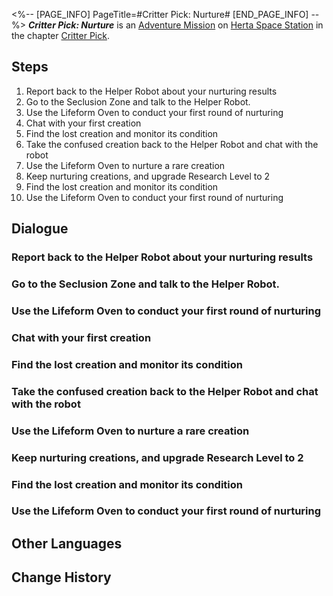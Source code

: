 <%-- [PAGE_INFO]
PageTitle=#Critter Pick: Nurture#
[END_PAGE_INFO] --%>
{{Stub|Dialogue.}}
{{Mission Infobox
|id            = 8016201
|title         = 
|image         = <!--Mission Critter Pick Nurture.png-->
|type          = Adventure
|event_name    = 
|chapter       = Critter Pick
|requirements  = [[Trailblaze Continuance]] ''[[When the Stars of Ingenuity Shine]]'' completed
|summary       = <!--official mission summary from Fate's Atlas-->
|characters    = Trailblazer
|startLocation = [[Herta Space Station]] - [[Seclusion Zone]]
|world         = Herta Space Station
|area          = Seclusion Zone
|prev          = 
|next          = Critter Pick: Care
|rewards       = Trailblaze EXP*100; Stellar Jade*20; Traveler's Guide*3; Lost Crystal*2; Credit*20,000
}}
'''''Critter Pick: Nurture''''' is an [[Adventure Mission]] on [[Herta Space Station]] in the chapter [[Critter Pick]].

==Steps==
# Report back to the Helper Robot about your nurturing results
# Go to the Seclusion Zone and talk to the Helper Robot.
# Use the Lifeform Oven to conduct your first round of nurturing
# Chat with your first creation
# Find the lost creation and monitor its condition
# Take the confused creation back to the Helper Robot and chat with the robot
# Use the Lifeform Oven to nurture a rare creation
# Keep nurturing creations, and upgrade Research Level to 2
# Find the lost creation and monitor its condition
# Use the Lifeform Oven to conduct your first round of nurturing

<!--
==Gameplay Notes==

--><!--
==Trial Character==

-->
==Dialogue==
{{Stub Dialogue}}
{{Dialogue Start}}
:{{tx}}
{{Dialogue End}}

===Report back to the Helper Robot about your nurturing results===
{{Mission Description|type=adventure|location=Seclusion Zone|update|So... this kind of "mutation" can actually be generated by a recipe? Your nurturing results have confirmed it. Go report back to the Helper Robot immediately. This will definitely come in useful with the space station's special research into creations.}}
{{Dialogue Start}}
:{{tx}}
{{Dialogue End}}

===Go to the Seclusion Zone and talk to the Helper Robot.===
{{Mission Description|type=adventure|location=Seclusion Zone|update|The genius' visit left behind mysterious creations from Ruan Mei on the space station. Asta has tasked you with nurturing these weird little lifeforms, and she's even prepared a Lifeform Oven and Helper Robot for you with Screwllum.<br />How exactly do you nurture creations? Let's ask the Helper Robot first.}}
{{Dialogue Start}}
:{{tx}}
{{Dialogue End}}

===Use the Lifeform Oven to conduct your first round of nurturing===
{{Dialogue Start}}
:{{tx}}
{{Dialogue End}}

===Chat with your first creation===
{{Mission Description|type=adventure|location=Seclusion Zone|update|Oh, with the Helper Robot's assistance, you manage to use the Lifeform Oven to nurture a new lifeform.<br />What should this new creation call you? How are you going to take care of it? Suddenly, you begin to feel somewhat closer to the parenting experience...}}
{{Dialogue Start}}
:{{tx}}
{{Dialogue End}}

===Find the lost creation and monitor its condition===
{{Mission Description|type=adventure|location=Seclusion Zone|update|The newly nurtured creation is a little shy and fearfully bolts out of your sight. The Helper Robot tells you it's not safe outside, so you should rush after it quickly.<br />But then again, this kind of sifting around through trash like this... Your knees and back are not going to thank you.}}
{{Dialogue Start}}
:{{tx}}
{{Dialogue End}}

===Take the confused creation back to the Helper Robot and chat with the robot===
{{Mission Description|type=adventure|location=<!--to be added-->|update|You manage to successfully find the lost creation, and... you discover a mysterious mutation on it for which you have no explanation. Better head back and ask the Helper Robot about it.<br />Does eating trash makes them evolve? Something seems off just thinking about it...}}
{{Dialogue Start}}
:{{tx}}
{{Dialogue End}}

===Use the Lifeform Oven to nurture a rare creation===
{{Mission Description|type=adventure|location=<!--to be added-->|update|"Mutation" is not common among creations. The Helper Robot asks you to keep nurturing it using the approach just outlined and see if you can crack the mystery behind Ruan Mei's creations.}}
{{Dialogue Start}}
:{{tx}}
{{Dialogue End}}

===Keep nurturing creations, and upgrade Research Level to 2===
{{Mission Description|type=adventure|location=<!--to be added-->|update|There are still several special creations wandering around the space station. The researchers need enough samples to crack the secret behind their physical traits. The weight of this task now rests upon your shoulders...}}
{{Dialogue Start}}
:{{tx}}
{{Dialogue End}}

===Find the lost creation and monitor its condition===
{{Mission Description|type=adventure|location=<!--to be added-->|update|The newly nurtured creation is a little shy and fearfully bolts out of your sight. The Helper Robot tells you it's not safe outside, so you should rush after it quickly.<br />But then again, this kind of sifting around through trash like this... Your knees and back are not going to thank you.}}
{{Dialogue Start}}
:{{tx}}
{{Dialogue End}}

===Use the Lifeform Oven to conduct your first round of nurturing===
{{Mission Description|type=adventure|location=<!--to be added-->|update|The genius' visit left behind mysterious creations from Ruan Mei on the space station. Asta has tasked you with nurturing these weird little lifeforms, and she's even prepared a Lifeform Oven and Helper Robot for you with Screwllum.<br />How exactly do you nurture creations? Let's ask the Helper Robot first.}}
{{Dialogue Start}}
:{{tx}}
{{Dialogue End}}

==Other Languages==
{{Other Languages
|en   = Critter Pick: Nurture
|zhs  = 异宠拾遗：培育
|zht  = 異寵拾遺：培育
|ja   = わくわくワンダーペット：培養
|ko   = 이색 펫 연구: 육성
|es   = Búsqueda de mascotas exóticas: desarrollo
|fr   = Chasse aux créatures insolites&nbsp;: Élevage
|ru   = Охота на экзотических питомцев: Взращивание
|th   = รวบรวมสิ่งมีชีวิตสุดแปลก: เพาะเลี้ยง
|vi   = Góp Nhặt Thú Cưng: Nuôi Dưỡng
|de   = Exotische Haustiersammlung: Kultivierung
|id   = Budi Daya Makhluk Eksotis: Pengembangan
|pt   = Escolha de Criaturas: Cuidado
}}

==Change History==
{{Change History|1.6}}
